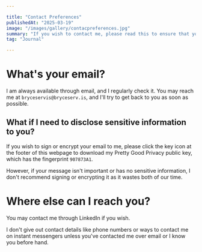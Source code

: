 ```yaml
---

title: "Contact Preferences"
publishedAt: "2025-03-19"
image: "/images/gallery/contacpreferences.jpg"
summary: "If you wish to contact me, please read this to ensure that you are able to communicate effectively with me."
tag: "Journal"

---
```


# What's your email?
I am always available through email, and I regularly check it. You may reach me at ```bryceservis@bryceserv.is```, and I'll try to get back to you as soon as possible.

## What if I need to disclose sensitive information to you?
If you wish to sign or encrypt your email to me, please click the key icon at the footer of this webpage to download my Pretty Good Privacy public key, which has the fingerprint ```907873A1```.

However, if your message isn't important or has no sensitive information, I don't recommend signing or encrypting it as it wastes both of our time.

# Where else can I reach you?
You may contact me through LinkedIn if you wish.

I don't give out contact details like phone numbers or ways to contact me on instant messengers unless you've contacted me over email or I know you before hand.